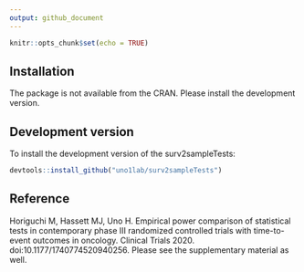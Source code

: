 ```yaml
---
output: github_document
---
```


```r
knitr::opts_chunk$set(echo = TRUE)
```

## Installation
The package is not available from the CRAN. Please install the development version.

## Development version
To install the development version of the surv2sampleTests:
```r
devtools::install_github("uno1lab/surv2sampleTests")
```

## Reference
Horiguchi M, Hassett MJ, Uno H. Empirical power comparison of statistical tests in contemporary phase III randomized controlled trials with time-to-event outcomes in oncology. Clinical Trials 2020. doi:10.1177/1740774520940256.
Please see the supplementary material as well.

